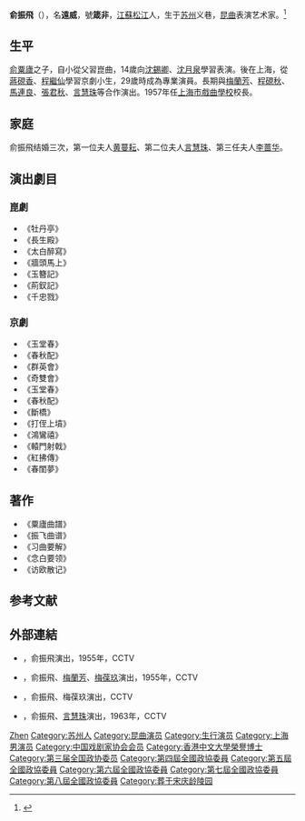 {{藝人
|姓名 = 俞振飛
|類型 = 男演员
|圖片 = Yu ZhenFei 1993.jpg
|圖片尺寸 = 200px
|圖片簡介 = 攝於1993年
|本名 = 
|外文名 = 
|外文 =  
|羅馬拼音 = 
|英文名 = 
|暱稱 = 
|其他藝名 = 
|國籍 = {{PRC}}
|民族 = 
|籍貫 = 
|出生日期 = {{birth date|1902|7|15}}
|出生地點 = {{QING|江蘇省}}[[苏州府|苏州府]]
|逝世日期 = {{Death date and age|1993|7|17|1902|7|15}}
|逝世地點 = {{CHN}}[[上海市|上海市]]
|職業 = 昆曲演员
|語言 = [[普通話|國语]]
|三圍 = 
|教育程度 = 
|宗教信仰 =
|配偶 = [[黄蔓耘|黄蔓耘]]（？－？）<br/>{{marriage|[[言慧珠|言慧珠]]|1960年|1966|reason=widowed}}<br/>{{marriage|[[李蔷华|李蔷华]]|1980|1993|reason=survived}}
|兒女 = 
|父母 = 俞粟廬（父）<br>顾氏（母）<ref name="a1"/>
|音樂類型 = 
|演奏樂器 = 
|出道地點 = 
|出道作 = 
|出道日期 = 
|代表作 = 
|活躍年代 = 
|唱片公司 = 
|經紀公司 = 
|網站 = 
|相關團體 = 
|獎項 = 
|IMDb = 
|現任成員 = 
|過往成員 = 
|音樂專輯 = 
|電影 = 
|電視節目 = 
|舞台劇 = 
|書籍 = 
|awards =
|academyawards =
|afiawards =
|arielaward =
|baftaawards =
|cesarawards =
|emmyawards =
|filmfareawards =
|geminiawards =
|goldenglobeawards =
|goldenraspberryawards =
|goyaawards =
|grammyawards =
|olivierawards =
|iftaawards =
|imageaward =
|nationalfilmawards =
|screenactorsguildawards =
|tonyawards =
}}
'''俞振飛'''（{{bd|1902年|7月15日|1993年|7月17日|catIdx=Y}}），名'''遠威'''，號'''箴非'''，[[江蘇|江蘇]][[松江縣|松江]]人，生于[[苏州|苏州]]义巷，[[昆曲|昆曲]]表演艺术家。<ref name="a1">{{cite web|url=http://www.subaonet.com/html/gq_szr/2009914/21I6FBB7K73F319.html|title=一代昆剧泰斗俞振飞|publisher=苏州新闻网，来源：姑苏晚报|author=|date=2009年9月14日|accessdate=2012-01-26|language=Zh-hans}}{{dead link|date=2017年11月 |bot=InternetArchiveBot |fix-attempted=yes }}</ref>

== 生平 ==
[[俞粟廬|俞粟廬]]之子，自小從父習崑曲，14歲向[[沈錫卿|沈錫卿]]、[[沈月泉|沈月泉]]學習表演。後在上海，從[[蔣硯香|蔣硯香]]、[[程繼仙|程繼仙]]學習京劇小生，29歲時成為專業演員。長期與[[梅蘭芳|梅蘭芳]]、[[程硯秋|程硯秋]]、[[馬連良|馬連良]]、[[張君秋|張君秋]]、[[言慧珠|言慧珠]]等合作演出。1957年任[[上海市戲曲學校|上海市戲曲學校]]校長。

== 家庭 ==
俞振飛结婚三次，第一位夫人[[黄蔓耘|黄蔓耘]]、第二位夫人[[言慧珠|言慧珠]]、第三任夫人[[李蔷华|李蔷华]]。

== 演出劇目 ==
===崑劇===
* 《牡丹亭》
* 《長生殿》
* 《太白醉寫》
* 《牆頭馬上》
* 《玉簪記》
* 《荊釵記》
* 《千忠戮》
===京劇===
* 《玉堂春》
* 《春秋配》
* 《群英會》
* 《奇雙會》
* 《玉堂春》
* 《春秋配》
* 《斷橋》
* 《打侄上墳》
* 《鴻鸞禧》
* 《轅門射戟》
* 《紅拂傳》
* 《春閨夢》

== 著作 ==
* 《粟廬曲譜》
* 《振飞曲谱》
* 《习曲要解》
* 《念白要领》
* 《访欧散记》

== 参考文献 ==
{{Reflist}}

== 外部連結 ==

* {{Youtube|s6r_mLfIBfg|《白蛇傳‧斷橋》}}，俞振飛演出，1955年，CCTV
* {{Youtube|d4daxUJXkZw|《白蛇傳‧斷橋》}}，俞振飛、[[梅蘭芳|梅蘭芳]]、[[梅葆玖|梅葆玖]]演出，1955年，CCTV
* {{Youtube|d4daxUJXkZw|《奇雙會‧寫狀》}}，俞振飛、梅葆玖演出，CCTV
* {{Youtube|dAo1tzW8hHU|《牆頭馬上》}}，俞振飛、[[言慧珠|言慧珠]]演出，1963年，CCTV

{{中国戏剧家协会第三届理事会}}
{{中国戏剧家协会第四届理事会}}
{{中国文学艺术界联合会第四届全国委员会}}

{{Authority control}}
{{DEFAULTSORT:Yu俞}}
[[Category:俞姓|Zhen]]
[[Category:苏州人|Category:苏州人]]
[[Category:昆曲演员|Category:昆曲演员]]
[[Category:生行演员|Category:生行演员]]
[[Category:上海男演员|Category:上海男演员]]
[[Category:中国戏剧家协会会员|Category:中国戏剧家协会会员]]
[[Category:香港中文大學榮譽博士|Category:香港中文大學榮譽博士]]
[[Category:第三届全国政协委员|Category:第三届全国政协委员]]
[[Category:第四屆全國政協委員|Category:第四屆全國政協委員]]
[[Category:第五屆全國政協委員|Category:第五屆全國政協委員]]
[[Category:第六屆全國政協委員|Category:第六屆全國政協委員]]
[[Category:第七屆全國政協委員|Category:第七屆全國政協委員]]
[[Category:第八屆全國政協委員|Category:第八屆全國政協委員]]
[[Category:葬于宋庆龄陵园|Category:葬于宋庆龄陵园]]